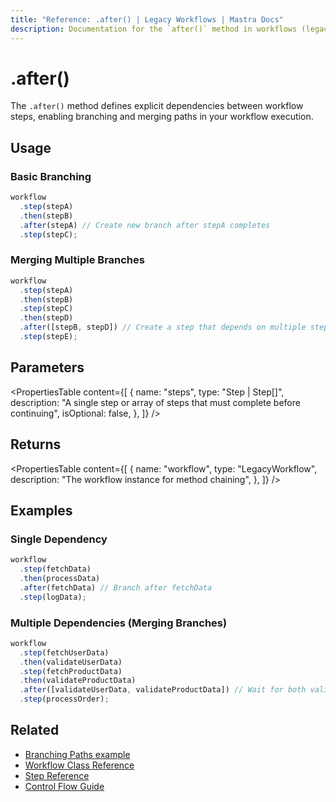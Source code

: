 ```yaml
---
title: "Reference: .after() | Legacy Workflows | Mastra Docs"
description: Documentation for the `after()` method in workflows (legacy), enabling branching and merging paths.
---
```


# .after()

The `.after()` method defines explicit dependencies between workflow steps, enabling branching and merging paths in your workflow execution.

## Usage

### Basic Branching

```typescript
workflow
  .step(stepA)
  .then(stepB)
  .after(stepA) // Create new branch after stepA completes
  .step(stepC);
```

### Merging Multiple Branches

```typescript
workflow
  .step(stepA)
  .then(stepB)
  .step(stepC)
  .then(stepD)
  .after([stepB, stepD]) // Create a step that depends on multiple steps
  .step(stepE);
```

## Parameters

<PropertiesTable
  content={[
    {
      name: "steps",
      type: "Step | Step[]",
      description:
        "A single step or array of steps that must complete before continuing",
      isOptional: false,
    },
  ]}
/>

## Returns

<PropertiesTable
  content={[
    {
      name: "workflow",
      type: "LegacyWorkflow",
      description: "The workflow instance for method chaining",
    },
  ]}
/>

## Examples

### Single Dependency

```typescript
workflow
  .step(fetchData)
  .then(processData)
  .after(fetchData) // Branch after fetchData
  .step(logData);
```

### Multiple Dependencies (Merging Branches)

```typescript
workflow
  .step(fetchUserData)
  .then(validateUserData)
  .step(fetchProductData)
  .then(validateProductData)
  .after([validateUserData, validateProductData]) // Wait for both validations to complete
  .step(processOrder);
```

## Related

- [Branching Paths example](/examples/workflows_legacy/branching-paths)
- [Workflow Class Reference](./workflow)
- [Step Reference](./step-class)
- [Control Flow Guide](/docs/workflows-legacy/control-flow)
